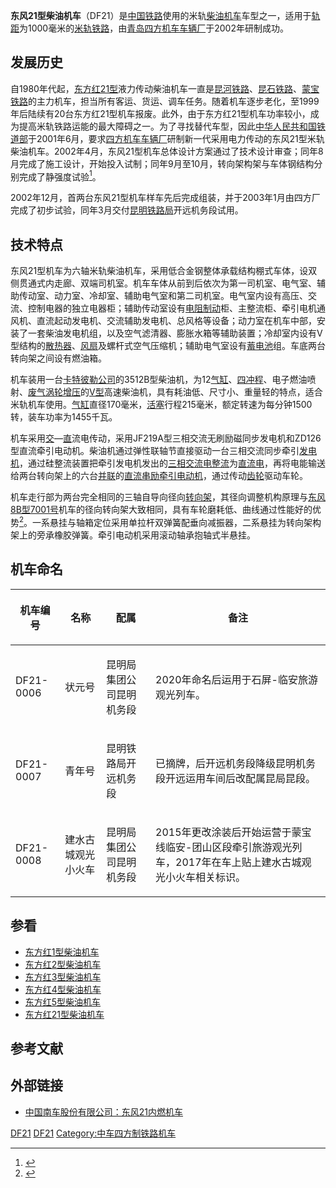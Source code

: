 {{About|一种窄轨柴油机车|型号相似的弹道导弹|东风-21中程弹道导弹}}
{{noteTA
|1=zh-cn:内燃; zh-tw:柴油
|G1=Railway
}}
{{Infobox Locomotive
| name = 东风21型
| image = Jianshui - Shuanglongqiao Station - P1370326.JPG
| caption = 运行于[[蒙宝铁路|蒙宝铁路]]上的DF21-0008机车
| type = [[柴油机车|柴油机车]]
| origin = {{CHN}}
| builder = [[南车青岛四方机车车辆|四方机车车辆厂]]
| serialnumber = 0001～0012
| builddate = 2003年—2005年
| totalproduction  = 12台
| user = {{rint|cn|rail}}[[中华人民共和国铁道部|中华人民共和国铁道部]]<br /> [[中国铁路总公司|中国铁路总公司]]
| whytetype = 0-6-6-0
| uicclass = [[Co-Co|Co'Co']]
| gauge = 1,000毫米
| wheeldiameter = 915毫米
| axleload = 14吨
| wheelbase = 
| minimumcurve = 70米
| length = 16,000毫米
| width = 2,836米
| height = 3,860毫米
| framesize = 
| weight = 84吨
| fueltype = 
| fuelcap = 3000升
| lubecap = 
| coolantcap = 
| watercap = 
| sandcap = 
| enginepower = 1950马力（1455千瓦）
| enginetype = [[卡特彼勒|卡特彼勒]]3512B型柴油机
| transmission = 交—直流电
| cylindercount = 
| cylindersize = 
| topspeed = 60公里/小时
| sustainedspeed = 15.3公里/小时
| poweroutput = 1500马力（1110千瓦）
| tractiveeffort = 268.9千牛（起动）<br />247千牛（持續）
| factorofadhesion = 
| locobrakes = 
| locobrakepower = 
| locobrakeforce = 
| trainbrakes =
| safety = 
| notes =
}}
'''东风21型柴油机车'''（DF21）是[[中華人民共和國鐵路運輸|中国铁路]]使用的米轨[[柴油机车|柴油机车]]车型之一，适用于[[轨距|轨距]]为1000毫米的[[窄軌|米轨铁路]]，由[[青岛四方机车车辆厂|青岛四方机车车辆厂]]于2002年研制成功。

== 发展历史 ==
自1980年代起，[[东方红21型柴油机车|东方红21型]]液力传动柴油机车一直是[[昆河铁路|昆河铁路]]、[[昆石铁路|昆石铁路]]、[[蒙宝铁路|蒙宝铁路]]的主力机车，担当所有客运、货运、调车任务。随着机车逐步老化，至1999年后陆续有20台东方红21型机车报废。此外，由于东方红21型机车功率较小，成为提高米轨铁路运能的最大障碍之一。为了寻找替代车型，因此[[中华人民共和国铁道部|中华人民共和国铁道部]]于2001年6月，要求[[四方机车车辆厂|四方机车车辆厂]]研制新一代采用电力传动的东风21型米轨柴油机车。2002年4月，东风21型机车总体设计方案通过了技术设计审查；同年8月完成了施工设计，开始投入试制；同年9月至10月，转向架构架与车体钢结构分别完成了静强度试验<ref name=df21>{{cite journal | author = 王荣堂 | title = 东风21型内燃机车研制与运用 | journal = 《四机科技》 | pages = 8-14 | publisher = 四方机车车辆厂 | location = 青岛 | issn =  |date=2006年2月}}</ref>。

2002年12月，首两台东风21型机车样车先后完成组装，并于2003年1月由四方厂完成了初步试验，同年3月交付[[昆明铁路局|昆明铁路局]]开远机务段试用。

==技术特点==
东风21型机车为六轴米轨柴油机车，采用低合金钢整体承载结构棚式车体，设双侧贯通式内走廊、双端司机室。机车车体从前到后依次为第一司机室、电气室、辅助传动室、动力室、冷却室、辅助电气室和第二司机室。电气室内设有高压、交流、控制电器的独立电器柜；辅助传动室设有[[电阻制动|电阻制动]]柜、主整流柜、牵引电机通风机、直流起动发电机、交流辅助发电机、总风格等设备；动力室在机车中部，安装了一套柴油发电机组，以及空气滤清器、膨胀水箱等辅助装置；冷却室内设有V型结构的[[散热器|散热器]]、[[风扇|风扇]]及螺杆式空气压缩机；辅助电气室设有[[蓄电池|蓄电池]]组。车底两台转向架之间设有燃油箱。

机车装用一台[[卡特彼勒公司|卡特彼勒公司]]的3512B型柴油机，为12[[气缸|气缸]]、[[四冲程|四冲程]]、电子燃油喷射、[[涡轮增压|废气涡轮增压]]的[[V型引擎|V型]]高速柴油机，具有耗油低、尺寸小、重量轻的特点，适合米轨机车使用。[[气缸|气缸]]直径170毫米，[[活塞|活塞]]行程215毫米，额定转速为每分钟1500转，装车功率为1455千瓦。

机车采用[[交流电|交]]—[[直流电|直]]流电传动，采用JF219A型三相交流无刷励磁同步发电机和ZD126型直流牵引电动机。柴油机通过弹性联轴节直接驱动一台三相交流同步牵引[[发电机|发电机]]，通过硅整流装置把牵引发电机发出的[[三相交流电|三相交流电]][[整流器|整流]]为[[直流电|直流电]]，再将电能输送给两台转向架上的六台[[並聯電路|并联]]的[[直流电动机|直流串励]][[牵引电动机|牵引电动机]]，通过传动[[齿轮|齿轮]]驱动车轮。

机车走行部为两台完全相同的三轴自导向径向[[转向架|转向架]]，其径向调整机构原理与[[东风8B型柴油机车#径向转向架型|东风8B型7001号]]机车的径向转向架大致相同，具有车轮磨耗低、曲线通过性能好的优势<ref>{{cite journal | author = 宋晓文、罗世辉 | title = 米轨内燃机车车轮踏面剥离现象研究 | journal = 《铁道机车车辆》 | pages = 17-20 | publisher =  中国铁道科学研究院 | location = 北京 | issn = 1008-7842 |date=2007年10月}}</ref>。一系悬挂与轴箱定位采用单拉杆双弹簧配垂向减振器，二系悬挂为转向架构架上的旁承橡胶弹簧。牵引电动机采用滚动轴承抱轴式半悬挂。

== 机车命名 ==

{| class="wikitable"
|-
!机车编号
!名称
!配属
!备注
|-
| DF21-0006
| 状元号
| 昆明局集团公司昆明机务段
| 2020年命名后运用于石屏-临安旅游观光列车。
|-
| DF21-0007
| 青年号
| 昆明铁路局开远机务段
| 已摘牌，后开远机务段降级昆明机务段开远运用车间后改配属昆局昆段。
|-
| DF21-0008
| 建水古城观光小火车
| 昆明局集团公司昆明机务段
| 2015年更改涂装后开始运营于蒙宝线临安-团山区段牵引旅游观光列车，2017年在车上贴上建水古城观光小火车相关标识。
|}

==参看==
{{Portal|铁路|P train.svg}}
*[[东方红1型柴油机车|东方红1型柴油机车]]
*[[东方红2型柴油机车|东方红2型柴油机车]]
*[[东方红3型柴油机车|东方红3型柴油机车]]
*[[东方红4型柴油机车|东方红4型柴油机车]]
*[[东方红5型柴油机车|东方红5型柴油机车]]
*[[东方红21型柴油机车|东方红21型柴油机车]]

==参考文献==
{{commonscat|China Railways DF21}}
{{reflist}}

==外部链接==
*{{zh-hans}}[https://web.archive.org/web/20120707000606/http://www.csrgc.com.cn/cns/cpyfw/jch/2008-06-06/317.shtml 中国南车股份有限公司：东风21内燃机车]

{{China-loco|d}}

[[Category:中國柴油機車|DF21]]
[[Category:Co-Co軸式機車|DF21]]
[[Category:中车四方制铁路机车|Category:中车四方制铁路机车]]